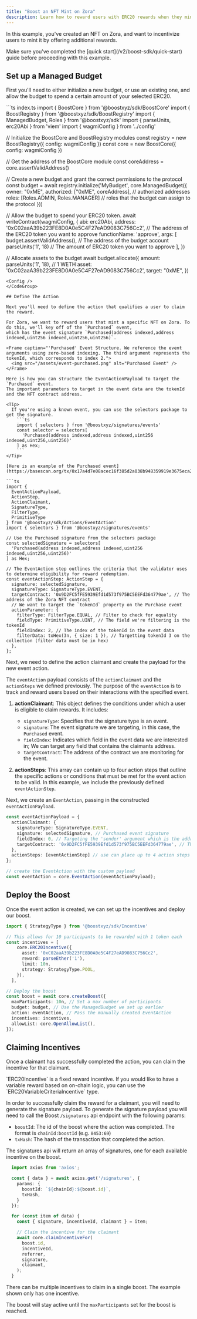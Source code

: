 ```yaml
---
title: "Boost an NFT Mint on Zora"
description: Learn how to reward users with ERC20 rewards when they mint an NFT on Zora.
---
```



In this example, you've created an NFT on Zora, and want to incentivize users to mint it by offering additional rewards.

<Warning>
Make sure you've completed the [quick start](/v2/boost-sdk/quick-start) guide before proceeding with this example.
</Warning>

## Set up a Managed Budget

First you'll need to either initialize a new budget, or use an existing one, and allow the budget to spend a certain amount of your selected ERC20.

<CodeGroup>
```ts index.ts
import { BoostCore } from '@boostxyz/sdk/BoostCore'
import { BoostRegistry } from '@boostxyz/sdk/BoostRegistry'
import { ManagedBudget, Roles } from '@boostxyz/sdk'
import { parseUnits, erc20Abi } from 'viem'
import { wagmiConfig } from '../config'

// Initialize the BoostCore and BoostRegistry modules
const registry = new BoostRegistry({ config: wagmiConfig })
const core = new BoostCore({ config: wagmiConfig })

// Get the address of the BoostCore module
const coreAddress = core.assertValidAddress()

// Create a new budget and grant the correct permissions to the protocol
const budget = await registry.initialize('MyBudget', core.ManagedBudget({
  owner: "0xME",
  authorized: ["0xME", coreAddress], // authorized addresses
  roles: [Roles.ADMIN, Roles.MANAGER] // roles that the budget can assign to the protocol
}))

// Allow the budget to spend your ERC20 token.
await writeContract(wagmiConfig, {
  abi: erc20Abi,
  address: '0xC02aaA39b223FE8D0A0e5C4F27eAD9083C756Cc2', // The address of the ERC20 token you want to approve
  functionName: 'approve',
  args: [
    budget.assertValidAddress(), // The address of the budget account
    parseUnits('1', 18) // The amount of ERC20 token you want to approve
  ],
})

// Allocate assets to the budget
await budget.allocate({
  amount: parseUnits('1', 18), // 1 WETH
  asset: '0xC02aaA39b223FE8D0A0e5C4F27eAD9083C756Cc2',
  target: "0xME",
})
```
<Config />
</CodeGroup>

## Define The Action

Next you'll need to define the action that qualifies a user to claim the reward.

For Zora, we want to reward users that mint a specific NFT on Zora. To do this, we'll key off of the `Purchased` event, 
which has the event signature `Purchased(address indexed,address indexed,uint256 indexed,uint256,uint256)`.

<Frame caption="'Purchased' Event Structure. We reference the event arguments using zero-based indexing. The third argument represents the tokenId, which corresponds to index 2.">
  <img src="/assets/event-purchased.png" alt="Purchased Event" />
</Frame>

Here is how you can structure the EventActionPayload to target the `Purchased` event.
The important parameters to target in the event data are the tokenId and the NFT contract address.

<Tip>
  If you're using a known event, you can use the selectors package to get the signature.
    ```ts
    import { selectors } from '@boostxyz/signatures/events'
    const selector = selectors[
      'Purchased(address indexed,address indexed,uint256 indexed,uint256,uint256)'
    ] as Hex;
    ```
</Tip>

[Here is an example of the Purchased event](https://basescan.org/tx/0x17a4d7e08acec16f385d2a038b948359919e3675eca22a09789b462a9178a769#eventlog#187)

```ts
import { 
  EventActionPayload, 
  ActionStep, 
  ActionClaimant, 
  SignatureType, 
  FilterType, 
  PrimitiveType 
} from '@boostxyz/sdk/Actions/EventAction'
import { selectors } from '@boostxyz/signatures/events'

// Use the Purchased signature from the selectors package
const selectedSignature = selectors[
  'Purchased(address indexed,address indexed,uint256 indexed,uint256,uint256)'
] as Hex;

// The EventAction step outlines the criteria that the validator uses to determine eligibility for reward redemption.
const eventActionStep: ActionStep = {
  signature: selectedSignature,
  signatureType: SignatureType.EVENT,
  targetContract: '0x9D2FC5fFE5939Efd1d573f975BC5EEFd364779ae', // The address of the Zora NFT contract
  // We want to target the `tokenId` property on the Purchase event
  actionParameter: {
    filterType: FilterType.EQUAL, // Filter to check for equality
    fieldType: PrimitiveType.UINT, // The field we're filtering is the tokenId
    fieldIndex: 2, // The index of the tokenId in the event data
    filterData: toHex(3n, { size: 1 }), // Targetting tokenId 3 on the collection (filter data must be in hex)
  },
};

```

Next, we need to define the action claimant and create the payload for the new event action.

The `eventAction` payload consists of the `actionClaimant` and the `actionSteps` we defined previously. 
The purpose of the `eventAction` is to track and reward users based on their interactions with the specified event.

1. **actionClaimant**: This object defines the conditions under which a user is eligible to claim rewards. It includes:
   - `signatureType`: Specifies that the signature type is an event.
   - `signature`: The event signature we are targeting, in this case, the `Purchased` event.
   - `fieldIndex`: Indicates which field in the event data we are interested in; We can target any field that contains the claimants address.
   - `targetContract`: The address of the contract we are monitoring for the event.

2. **actionSteps**: This array can contain up to four action steps that outline the specific actions or conditions that must be met for the event action to be valid. In this example, we include the previously defined `eventActionStep`.

Next, we create an `EventAction`, passing in the constructed `eventActionPayload`.

```ts
const eventActionPayload = {
  actionClaimant: {
    signatureType: SignatureType.EVENT,
    signature: selectedSignature, // Purchased event signature
    fieldIndex: 0, // Targeting the 'sender' argument which is the address that initiated the purchase
    targetContract: '0x9D2FC5fFE5939Efd1d573f975BC5EEFd364779ae', // The address of the Zora NFT contract
  },
  actionSteps: [eventActionStep] // use can place up to 4 action steps
};

// create the EventAction with the custom payload
const eventAction = core.EventAction(eventActionPayload);
```

## Deploy the Boost

Once the event action is created, we can set up the incentives and deploy our boost.

```ts
import { StrategyType } from '@boostxyz/sdk/Incentive'

// This allows for 10 participants to be rewarded with 1 token each
const incentives = [
    core.ERC20Incentive({
      asset: '0xC02aaA39b223FE8D0A0e5C4F27eAD9083C756Cc2',
      reward: parseEther('1'),
      limit: 10n,
      strategy: StrategyType.POOL,
    }),
  ],
```

```ts
// Deploy the boost
const boost = await core.createBoost({
  maxParticipants: 10n, // Set a max number of participants
  budget: budget, // Use the ManagedBudget we set up earlier
  action: eventAction, // Pass the manually created EventAction
  incentives: incentives,
  allowList: core.OpenAllowList(),
});
```

## Claiming Incentives

Once a claimant has successfully completed the action, you can claim the incentive for that claimant. 

<Tip>
  `ERC20Incentive` is a fixed reward incentive. If you would like to have a variable reward based on on-chain logic, you can use the `ERC20VariableCriteriaIncentive` type.
</Tip>

In order to successfully claim the reward for a claimant, you will need to generate the signature payload. 
To generate the signature payload you will need to call the Boost `/signatures` api endpoint with the following params:

- `boostId`: The id of the boost where the action was completed. The format is `chainId:boostId` (e.g. `8453:69`)
- `txHash`: The hash of the transaction that completed the action.

The signatures api will return an array of signatures, one for each available incentive on the boost.

[//]: # (TODO: link to api reference for /signatures)
[//]: # (TODO: update link api link)

```ts
  import axios from 'axios';

  const { data } = await axios.get('/signatures', {
    params: { 
      boostId: `${chainId}:${boost.id}`, 
      txHash,
    }
  });

  for (const item of data) {
    const { signature, incentiveId, claimant } = item;

    // Claim the incentive for the claimant
    await core.claimIncentiveFor(
      boost.id,
      incentiveId,
      referrer,
      signature,
      claimant,
    );
  }
```
<Tip>
  There can be multiple incentives to claim in a single boost. The example shown only has one incentive. 
</Tip>

The boost will stay active until the `maxParticipants` set for the boost is reached.

